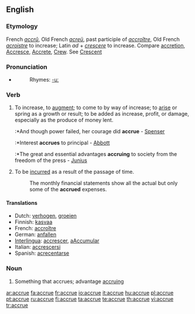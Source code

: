 ==English==

===Etymology===
French ''[[accrû]]'', Old French ''[[acreü]]'', past participle of ''[[accroître]]'', Old French ''[[acroistre]]'' to increase; Latin ''ad'' + ''[[crescere]]'' to increase. Compare [[accretion]], [[Accresce]], [[Accrete]], [[Crew]]. See [[Crescent]]

===Pronunciation===
*{{audio|en-us-accrue.ogg|Audio (US)}}
*:Rhymes: [[Rhymes:English:-uː|-uː]]

===Verb===
{{en-verb|accru|ing}}

# To increase, to [[augment]]; to come to by way of increase; to [[arise]] or spring as a growth or result; to be added as increase, profit, or damage, especially as the produce of money lent.
#:*And though power failed, her courage did '''accrue''' - [[Spenser]]
#:*Interest '''accrues''' to principal - [[Abbott]]
#:*The great and essential advantages '''accruing''' to society from the freedom of the press - [[Junius]]
# {{accounting}} To be [[incurred]] as a result of the passage of time.
#: The monthly financial statements show all the actual but only some of the '''accrued''' expenses.

====Translations====
*Dutch: [[verhogen]], [[groeien]]
*Finnish: [[kasvaa]]
*French: [[accroître]]
*German: [[anfallen]]
*[[Interlingua]]: [[accrescer]], [[aAccumular]]
*Italian: [[accrescersi]]
*Spanish: [[acrecentarse]]

===Noun===
{{en-noun}}

# {{obsolete}} Something that accrues; advantage [[accruing]]

[[ar:accrue]]
[[fa:accrue]]
[[fr:accrue]]
[[io:accrue]]
[[it:accrue]]
[[hu:accrue]]
[[pl:accrue]]
[[pt:accrue]]
[[ru:accrue]]
[[fi:accrue]]
[[ta:accrue]]
[[te:accrue]]
[[th:accrue]]
[[vi:accrue]]
[[tr:accrue]]